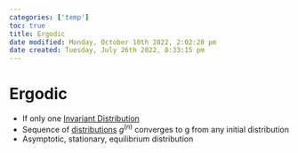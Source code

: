 ```yaml
---
categories: ['temp']
toc: true
title: Ergodic
date modified: Monday, October 10th 2022, 2:02:28 pm
date created: Tuesday, July 26th 2022, 8:33:15 pm
---
```


# Ergodic
- If only one [Invariant Distribution](Invariant%20Distribution.qmd)
- Sequence of [distributions](Distributions.qmd) $g^{(n)}$ converges to g from any initial distribution
- Asymptotic, stationary, equilibrium distribution



